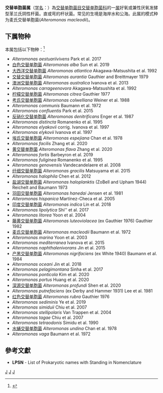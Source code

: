 {{Automatic taxobox
| taxon = Alteromonas
| authority = Baumann et al.，1972
| type species = 麦氏交替单胞菌<br>''Alteromonas macleodii''
| type species authority = Baumann et al. 1972
}}
'''交替单胞菌属'''（[[学名|学名]]：{{lang|la|''Alteromonas''}}）為[[交替单胞菌目|交替单胞菌目]][[交替单胞菌科|交替单胞菌科]]的一[[属|属]]好氧或兼性厌氧发酵型革兰氏阴性杆菌。直或弯的杆状菌。常见的生境是海岸水和公海。此属的模式种为麦氏交替单胞菌(''Alteromonas macleodii'')。

==下属物种==
本属包括以下物种：<ref>{{cite web |title=Alteromonas Baumann et al., 1972 |url=https://www.gbif.org/species/3222173 |website=GBIF |access-date=2022-05-25 |archive-date=2015-09-08 |archive-url=https://web.archive.org/web/20150908173836/http://www.gbif.org/species/3222173 }}</ref>
* ''Alteromonas aestuariivivens'' Park et al. 2017
* [[白色交替单胞菌|白色交替单胞菌]] ''Alteromonas alba'' Sun et al. 2019
* [[大西洋交替单胞菌|大西洋交替单胞菌]] ''Alteromonas atlantica'' Akagawa-Matsushita et al. 1992
* [[交替交替单胞菌|交替交替单胞菌]] ''Alteromonas aurantia'' Gauthier and Breittmayer 1979
* [[澳洲交替单胞菌|澳洲交替单胞菌]] ''Alteromonas australica'' Ivanova et al. 2013
* ''Alteromonas carrageenovora'' Akagawa-Matsushita et al. 1992
* [[柠檬交替单胞菌|柠檬交替单胞菌]] ''Alteromonas citrea'' Gauthier 1977
* [[考氏交替单胞菌|考氏交替单胞菌]] ''Alteromonas colwelliana'' Weiner et al. 1988
* ''Alteromonas communis'' Baumann et al. 1972
* ''Alteromonas confluentis'' Park et al. 2015
* [[反硝化交替单胞菌|反硝化交替单胞菌]] ''Alteromonas denitrificans'' Enger et al. 1987
* ''Alteromonas distincta'' Romanenko et al. 1995
* ''Alteromonas elyakovii'' corrig. Ivanova et al. 1997
* ''Alteromonas elykovii'' Ivanova et al. 1997
* [[埃氏交替单胞菌|埃氏交替单胞菌]] ''Alteromonas espejiana'' Chan et al. 1978
* ''Alteromonas facilis'' Zhang et al. 2020
* [[黄交替单胞菌|黄交替单胞菌]] ''Alteromonas flava'' Zhang et al. 2020
* ''Alteromonas fortis'' Barbeyron et al. 2019
* ''Alteromonas fuliginea'' Romanenko et al. 1995
* ''Alteromonas genovensis'' Vandecandelaere et al. 2008
* [[纤细交替单胞菌|纤细交替单胞菌]] ''Alteromonas gracilis'' Matsuyama et al. 2015
* ''Alteromonas halophila'' Chen et al. 2012
* [[盐湖交替单胞菌|盐湖交替单胞菌]] ''Alteromonas haloplanktis'' (ZoBell and Upham 1944) Reichelt and Baumann 1973
* [[羽田交替单胞菌|羽田交替单胞菌]] ''Alteromonas hanedai'' Jensen et al. 1981
* ''Alteromonas hispanica'' Martínez-Checa et al. 2005
* [[印度交替单胞菌|印度交替单胞菌]] ''Alteromonas indica'' Lin et al. 2018
* ''Alteromonas lipolytica'' Shi'' et al. 2017
* ''Alteromonas litorea'' Yoon et al. 2004
* [[藤黄交替单胞菌|藤黄交替单胞菌]] ''Alteromonas luteoviolacea'' (ex Gauthier 1976) Gauthier 1982
* [[麦氏交替单胞菌|麦氏交替单胞菌]] ''Alteromonas macleodii'' Baumann et al. 1972
* ''Alteromonas marina'' Yoon et al. 2003
* ''Alteromonas mediterranea'' Ivanova et al. 2015
* ''Alteromonas naphthalenivorans'' Jin et al. 2015
* [[产黑交替单胞菌|产黑交替单胞菌]] ''Alteromonas nigrifaciens'' (ex White 1940) Baumann et al. 1984
* ''Alteromonas oceani'' Jin et al. 2018
* ''Alteromonas pelagimontana'' Sinha et al. 2017
* ''Alteromonas ponticola'' Kim et al. 2020
* ''Alteromonas portus'' Huang et al. 2020
* [[深源交替单胞菌|深源交替单胞菌]] ''Alteromonas profundi'' Shen et al. 2020
* ''Alteromonas putrefaciens'' (ex Derby and Hammer 1931) Lee et al. 1981
* [[红色交替单胞菌|红色交替单胞菌]] ''Alteromonas rubra'' Gauthier 1976
* ''Alteromonas sediminis'' Ye et al. 2019
* ''Alteromonas simiduii'' Chiu et al. 2007
* ''Alteromonas stellipolaris'' Van Trappen et al. 2004
* ''Alteromonas tagae'' Chiu et al. 2007
* ''Alteromonas tetraodonis'' Simidu et al. 1990
* [[水蛹交替单胞菌|水蛹交替单胞菌]] ''Alteromonas undina'' Chan et al. 1978
* ''Alteromonas vaga'' Baumann et al. 1972

==參考文獻==
{{reflist}}
* '''LPSN''' - List of Prokaryotic names with Standing in Nomenclature

{{taxonbar}}

[[Category:革兰氏阴性菌|J]]
[[Category:_交替单胞菌科|J]]
[[Category:1972年描述的分类群|J]]